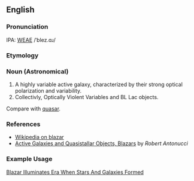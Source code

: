 ==English==
===Pronunciation===
IPA: [[WEAE]] /ˈblez.ɑɹ/

===Etymology===

===Noun (Astronomical)===
# A highly variable active galaxy, characterized by their strong optical polarization and variability.
# Collectivly, Optically Violent Variables and BL Lac objects.
Compare with [[quasar]].

===References===
* [[w:Blazar|Wikipedia on blazar]]
* [http://nedwww.ipac.caltech.edu/level5/Glossary/Essay_antnucci.html Active Galaxies and Quasistallar Objects, Blazars] by ''Robert Antonucci''

===Example Usage===
[http://www.spacedaily.com/news/cosmology-04o.html Blazar Illuminates Era When Stars And Galaxies Formed]
